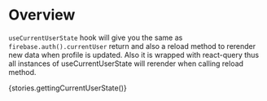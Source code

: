 
<Meta title="Modules/firebase-hooks/Hooks/useCurrentUserState" />

# Overview

`useCurrentUserState` hook will give you the same as `firebase.auth().currentUser` return and also a reload method to rerender new data when profile is updated. Also it is wrapped with react-query thus all instances of useCurrentUserState will rerender when calling reload method.

<Preview>
    <Story name="useCurrentUserState">{stories.gettingCurrentUserState()}</Story>
</Preview>
